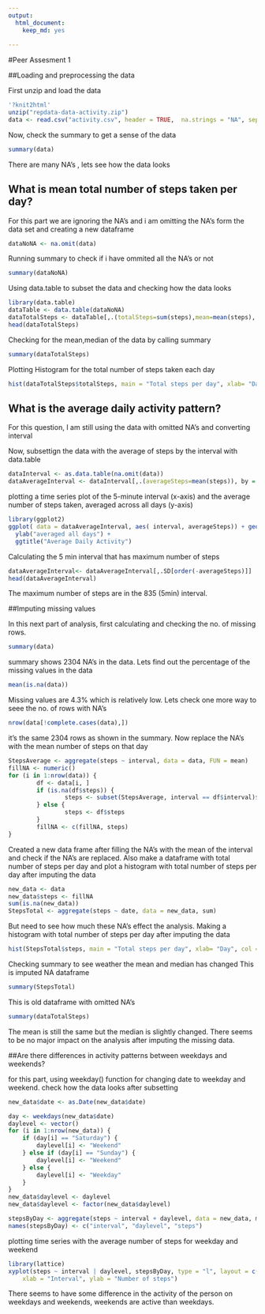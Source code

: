 ```yaml
---
output:
  html_document:
    keep_md: yes
    
---
```


#Peer Assesment 1

##Loading and preprocessing the data

First unzip and load the data

```r
'?knit2html'
unzip("repdata-data-activity.zip")
data <- read.csv("activity.csv", header = TRUE,  na.strings = "NA", sep = "," , stringsAsFactors = FALSE)
```

Now, check the summary to get a sense of the data

```r
summary(data)
```

There are many NA's , lets see how the data looks


## What is mean total number of steps taken per day?

For this part we are ignoring the NA's and i am omitting the NA's form the data set and creating a new dataframe

```r
dataNoNA <- na.omit(data)
```

Running summary to check if i have ommited all the NA's or not

```r
summary(dataNoNA)
```

Using data.table to subset the data and checking how the data looks

```r
library(data.table)
dataTable <- data.table(dataNoNA)
dataTotalSteps <- dataTable[,.(totalSteps=sum(steps),mean=mean(steps), median=median(steps)), by = date]
head(dataTotalSteps)
```

Checking for the mean,median of the data by calling summary

```r
summary(dataTotalSteps)
```

Plotting Histogram for the total number of steps taken each day

```r
hist(dataTotalSteps$totalSteps, main = "Total steps per day", xlab= "Day", col = "blue")
```

## What is the average daily activity pattern?

For this question, I am still using the data with omitted NA's and converting interval 


Now, subsettign the data with the average of steps by the interval with data.table

```r
dataInterval <- as.data.table(na.omit(data))
dataAverageInterval <- dataInterval[,.(averageSteps=mean(steps)), by = interval]
```


plotting a time series plot  of the 5-minute interval (x-axis) and the average number of steps taken, averaged across all days (y-axis)

```r
library(ggplot2)
ggplot( data = dataAverageInterval, aes( interval, averageSteps)) + geom_line() + xlab("5min interval") +
  ylab("averaged all days") +
  ggtitle("Average Daily Activity")
```


Calculating the 5 min interval that has maximum number of steps

```r
dataAverageInterval<- dataAverageInterval[,.SD[order(-averageSteps)]]
head(dataAverageInterval)
```

The maximum number of steps are in the 835 (5min) interval.

##Imputing missing values

In this next part of analysis, first calculating and checking the no. of missing rows.

```r
summary(data)
```

summary shows 2304  NA's in the data.
Lets find out the percentage of the missing values in the data

```r
mean(is.na(data))
```
Missing values are 4.3% which is relatively low.
Lets check one more way to seee the no. of rows with NA's
```r
nrow(data[!complete.cases(data),])
```

it's the same 2304 rows as shown in the summary.
Now replace the NA's with the mean number of steps on that day

```r
StepsAverage <- aggregate(steps ~ interval, data = data, FUN = mean)
fillNA <- numeric()
for (i in 1:nrow(data)) {
        df <- data[i, ]
        if (is.na(df$steps)) {
                steps <- subset(StepsAverage, interval == df$interval)$steps
        } else {
                steps <- df$steps
        }
        fillNA <- c(fillNA, steps)
}
```

Created a new data frame after filling the NA's with the mean of the interval and check 
if the NA's are replaced.
Also make a dataframe with total number of steps per day and plot a histogram with total number of steps per day after imputing the data

```r
new_data <- data
new_data$steps <- fillNA
sum(is.na(new_data))
StepsTotal <- aggregate(steps ~ date, data = new_data, sum)

```


But need to see how much these NA's effect the analysis.
Making a histogram with total number of steps per day after imputing the data

```r
hist(StepsTotal$steps, main = "Total steps per day", xlab= "Day", col = "green")
```

Checking summary to see weather the mean and median has changed
This is imputed NA dataframe

```r
summary(StepsTotal)

```

This is old dataframe with omitted NA's

```r
summary(dataTotalSteps)
```
The mean is still the same but the median is slightly changed.
There seems to be no major impact on the analysis after imputing the missing data.

##Are there differences in activity patterns between weekdays and weekends?

for this part, using weekday() function for changing date to weekday and weekend.
check how the data looks after subsetting

```r

new_data$date <- as.Date(new_data$date)

day <- weekdays(new_data$date)
daylevel <- vector()
for (i in 1:nrow(new_data)) {
    if (day[i] == "Saturday") {
        daylevel[i] <- "Weekend"
    } else if (day[i] == "Sunday") {
        daylevel[i] <- "Weekend"
    } else {
        daylevel[i] <- "Weekday"
    }
}
new_data$daylevel <- daylevel
new_data$daylevel <- factor(new_data$daylevel)

stepsByDay <- aggregate(steps ~ interval + daylevel, data = new_data, mean)
names(stepsByDay) <- c("interval", "daylevel", "steps")
```

plotting time series with the average number of steps for weekday and weekend

```r
library(lattice)
xyplot(steps ~ interval | daylevel, stepsByDay, type = "l", layout = c(1, 2), 
    xlab = "Interval", ylab = "Number of steps")
```


There seems to have some difference in the activity of the person on weekdays and weekends, weekends are active than weekdays.



